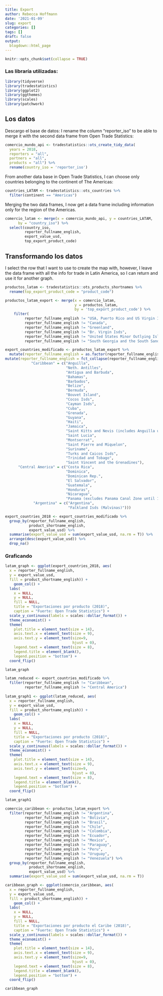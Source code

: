 ```yaml
---
title: Export
author: Rebecca Hoffmann
date: '2021-01-09'
slug: export
categories: []
tags: []
draft: false
output:
  blogdown::html_page
---
```


```r
knitr::opts_chunk$set(collapse = TRUE)
```
### Las libraría utilizadas:

```r
library(tidyverse)
library(tradestatistics)
library(ggplot2)
library(ggthemes)
library(scales)
library(patchwork)
```

## Los datos
Descargo el base de datos:
I rename the column "reporter_iso" to be able to merge it with the second data frame from Open Trade Statistics:
```r
comercio_mundo_api <- tradestatistics::ots_create_tidy_data(
  years = 2018, 
  reporters = "all", 
  partners = "all", 
  products = "all") %>%
  rename(country_iso = 'reporter_iso')
```

From another data base in Open Trade Statistics, I can choose only countries belonging to the continent of The Americas:

```r
countries_LATAM <- tradestatistics::ots_countries %>%
  filter(continent == "Americas") 
```

Merging the two data frames, I now get a data frame including information only for the region of the Americas.

```r
comercio_latam <- merge(x = comercio_mundo_api, y = countries_LATAM,
      by = "country_iso") %>%
  select(country_iso,
         reporter_fullname_english,
         export_value_usd,
         top_export_product_code)
```

## Transformando los datos
I select the row that I want to use to create the map with, however, I leave the data frame with all the info for trade in Latin America, so I can return and use it for another graph.

```r
productos_latam <- tradestatistics::ots_products_shortnames %>%
  rename(top_export_product_code = "product_code")

productos_latam_export <- merge(x = comercio_latam, 
                                y = productos_latam, 
                                by = 'top_export_product_code') %>%
    filter(
         reporter_fullname_english != "USA, Puerto Rico and US Virgin Islands (excludes Virgin Islands until 1981)",
         reporter_fullname_english != "Canada",
         reporter_fullname_english != "Greenland",
         reporter_fullname_english != "Br. Virgin Isds",
         reporter_fullname_english != "United States Minor Outlying Islands",
         reporter_fullname_english != "South Georgia and the South Sandwich Islands")
```

```r
export_countries_modificado <- productos_latam_export %>%
  mutate(reporter_fullname_english = as.factor(reporter_fullname_english)) %>%
mutate(reporter_fullname_english = fct_collapse(reporter_fullname_english,
            "Caribbean" = c("Anguilla",
                            "Neth. Antilles",
                            "Antigua and Barbuda",
                            "Bahamas",
                            "Barbados",
                            "Belize",
                            "Bermuda",
                            "Bouvet Island",
                            "Cocos Isds",
                            "Cayman Isds",
                            "Cuba",
                            "Grenada",
                            "Guyana",
                            "Haiti",
                            "Jamaica",
                            "Saint Kitts and Nevis (includes Anguilla until 1981)",
                            "Saint Lucia",
                            "Montserrat",
                            "Saint Pierre and Miquelon",
                            "Suriname",
                            "Turks and Caicos Isds",
                            "Trinidad and Tobago",
                            "Saint Vincent and the Grenadines"),
      "Central America" = c("Costa Rica",
                            "Dominica",
                            "Dominican Rep.",
                            "El Salvador",
                            "Guatemala",
                            "Honduras",
                            "Nicaragua",
                            "Panama (excludes Panama Canal Zone until 1978)"),
             "Argentina" = c("Argentina", 
                             "Falkland Isds (Malvinas)")))
```


```r
export_countries_2018 <- export_countries_modificado %>%
  group_by(reporter_fullname_english, 
           product_shortname_english,
           export_value_usd) %>%
  summarise(export_value_usd = sum(export_value_usd, na.rm = T)) %>%
  arrange(desc(export_value_usd)) %>%
  drop_na()
```

### Graficando
```r
latam_graph <- ggplot(export_countries_2018, aes(
  x = reporter_fullname_english,
  y = export_value_usd,
  fill = product_shortname_english)) +
    geom_col() +
  labs(
    x = NULL,
    y = NULL,
    fill = NULL,
    title = "Exportaciones por producto (2018)",
    caption = "Fuerte: Open Trade Statistics") +
  scale_y_continuous(labels = scales::dollar_format()) +
  theme_economist() +
  theme(
    plot.title = element_text(size = 14),
    axis.text.x = element_text(size = 9),
    axis.text.y = element_text(size=9,
                               hjust = 0),
    legend.text = element_text(size = 8),
    legend.title = element_blank(),
    legend.position = "bottom") +
  coord_flip()

latam_graph
```

```r
latam_reduced <- export_countries_modificado %>%
  filter(reporter_fullname_english != "Caribbean",
         reporter_fullname_english != "Central America")
  
latam_graph1 <- ggplot(latam_reduced, aes(
  x = reporter_fullname_english,
  y = export_value_usd,
  fill = product_shortname_english)) +
    geom_col() +
  labs(
    x = NULL,
    y = NULL,
    fill = NULL,
    title = "Exportaciones por producto (2018)",
    caption = "Fuerte: Open Trade Statistics") +
  scale_y_continuous(labels = scales::dollar_format()) +
  theme_economist() +
  theme(
    plot.title = element_text(size = 14),
    axis.text.x = element_text(size = 9),
    axis.text.y = element_text(size=9,
                               hjust = 0),
    legend.text = element_text(size = 8),
    legend.title = element_blank(),
    legend.position = "bottom") +
  coord_flip()

latam_graph1
```
```r
comercio_caribbean <- productos_latam_export %>%
  filter(reporter_fullname_english != "Argentina",
         reporter_fullname_english != "Bolivia",
         reporter_fullname_english != "Brasil",
         reporter_fullname_english != "Chile",
         reporter_fullname_english != "Colombia",
         reporter_fullname_english != "Ecuador",
         reporter_fullname_english != "Mexico",
         reporter_fullname_english != "Paraguay",
         reporter_fullname_english != "Peru",
         reporter_fullname_english != "Uruguay",
         reporter_fullname_english != "Venezuela") %>%
  group_by(reporter_fullname_english, 
           product_shortname_english,
           export_value_usd) %>%
  summarise(export_value_usd = sum(export_value_usd, na.rm = T))

caribbean_graph <- ggplot(comercio_caribbean, aes(
  x = reporter_fullname_english,
  y = export_value_usd,
  fill = product_shortname_english)) +
    geom_col() +
  labs(
    x = NULL,
    y = NULL,
    fill = NULL,
    title = "Exportaciones por producto el Caribe (2018)",
    caption = "Fuerte: Open Trade Statistics") +
  scale_y_continuous(labels = scales::dollar_format()) +
  theme_economist() +
  theme(
    plot.title = element_text(size = 14),
    axis.text.x = element_text(size = 9),
    axis.text.y = element_text(size=9,
                               hjust = 0),
    legend.text = element_text(size = 8),
    legend.title = element_blank(),
    legend.position = "bottom") +
  coord_flip()

caribbean_graph
```
